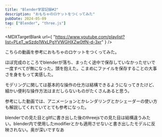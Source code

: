 ```yaml
---
title: "Blender学習記録#2"
description: "おもちゃのロケットをつくってみた"
pubDate: 2024-05-09
tag: ["Blender", "three.js"]
---
```



<MDXTargetBlank
  url={
    "https://www.youtube.com/playlist?list=PLeT_wSzdo1WxLPgYVWGHXZw0tfN-d-3xr"
  }
/>

こちらの動画を参考におもちゃのロケットをつくってみた。

ほぼ完成のところでblenderが落ち、まったく途中で保存していなかったせいで一度すべてが無になった。頭を抱えた。こまめにファイルを保存することの大事さを身をもって実感した。

モデリングに関しては基本的な操作の仕方は結構できるようになってきたけど、細かい便利な操作方法はまだしらないものがたくさんあると思う。

参考にした動画では、アニメーションとかレンダリングとかシェーダーの使い方も解説してくれていてとても参考になった。

blenderでの見た目とgltfに書き出した後のthreejsでの見た目は結構違うみたい。blender内で使用したmodifierとかも適用させないと書き出したモデルに反映されない。奥が深いですなあ

<Rocket />
